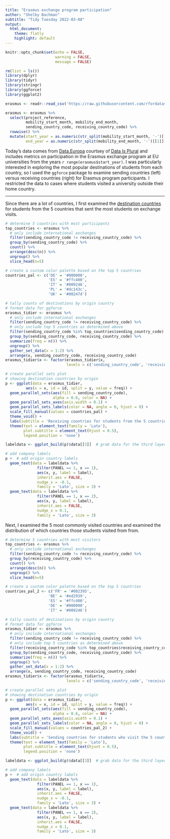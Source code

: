 ```yaml
---
title: "Erasmus exchange program participation"
author: "Shelby Bachman"
subtitle: "Tidy Tuesday 2022-03-08"
output:
  html_document:
    theme: flatly
    highlight: default
---
```


```r

knitr::opts_chunk$set(echo = FALSE,
                      warning = FALSE,
                      message = FALSE)

rm(list = ls())
library(dplyr)
library(tidyr)
library(stringr)
library(ggforce)
library(ggplot2)

```
  
```r

erasmus <- readr::read_csv('https://raw.githubusercontent.com/rfordatascience/tidytuesday/master/data/2022/2022-03-08/erasmus.csv')

erasmus <- erasmus %>%
  select(project_reference, 
         mobility_start_month, mobility_end_month,
         sending_country_code, receiving_country_code) %>%
  rowwise() %>%
  mutate(start_year = as.numeric(str_split(mobility_start_month, '-')[[1]][1]),
         end_year = as.numeric(str_split(mobility_end_month, '-')[[1]][1]))

```

Today's data comes from [Data.Europa](https://data.europa.eu/data/datasets?locale=en&catalog=eac&query=erasmus&page=1&sort=issued%2Bdesc,%20relevance%2Bdesc,%20title.en%2Basc) courtsey of [Data Is Plural](https://www.data-is-plural.com/archive/2022-02-09-edition/) and includes metrics on participation in the Erasmus exchange program at EU universities from the years `r range(erasmus$start_year)`. I was particularly interested in exploring the most popular destinations of students from each country, so I used the `ggforce` package to examine sending countries (left) versus receiving countries (right) for Erasmus program participants. I restricted the data to cases where students visited a university outside their home country.

<hr>

Since there are a lot of countries, I first examined the <u>destination countries</u> for students from the 5 countries that sent the most students on exchange visits.

```r

# determine 5 countries with most participants
top_countries <- erasmus %>%
  # only include international exchanges
  filter(sending_country_code != receiving_country_code) %>%
  group_by(sending_country_code) %>%
  count() %>%
  arrange(desc(n)) %>%
  ungroup() %>%
  slice_head(n=5)

# create a custom color palette based on the top 5 countries
countries_pal <- c('DE' = '#000000', 
                   'ES' = '#ffc400',
                   'IT' = '#009246', 
                   'PL' = '#dc143c',
                   'UK' = '#00247d')

# tally counts of destinations by origin country
# format data for ggforce
erasmus_tidier <- erasmus %>%
  # only include international exchanges
  filter(sending_country_code != receiving_country_code) %>%
  # only include top 5 countries as determined above
  filter(sending_country_code %in% top_countries$sending_country_code) %>%
  group_by(sending_country_code, receiving_country_code) %>%
  summarize(freq = n()) %>%
  ungroup() %>%
  gather_set_data(x = 1:2) %>%
  arrange(x, sending_country_code, receiving_country_code)
erasmus_tidier$x <- factor(erasmus_tidier$x,
                           levels = c('sending_country_code', 'receiving_country_code'))

# create parallel sets plot
# showing destination countries by origin
p <- ggplot(data = erasmus_tidier,
         aes(x = x, id = id, split = y, value = freq)) +
  geom_parallel_sets(aes(fill = sending_country_code),
                     alpha = 0.6, color = NA) +
  geom_parallel_sets_axes(axis.width = 0.1) +
  geom_parallel_sets_labels(color = NA, angle = 0, hjust = 0) +
  scale_fill_manual(values = countries_pal) +
  theme_void() +
  labs(subtitle = 'Receiving countries for students from the 5 countries\nthat send the most students on Erasmus visits') +
  theme(text = element_text(family = 'Lato'), 
        plot.subtitle = element_text(hjust = 0.5),
        legend.position = 'none')

labeldata <- ggplot_build(p)$data[[3]]  # grab data for the third layer (parallel_sets_labels)

# add company labels
p +  # add origin country labels
  geom_text(data = labeldata %>%
              filter(PANEL == 1, x == 1),
              aes(x, y, label = label),
              inherit.aes = FALSE,
              nudge_x = -0.1,
              family = 'Lato', size = 3) +
  geom_text(data = labeldata %>%
              filter(PANEL == 1, x == 2),
              aes(x, y, label = label),
              inherit.aes = FALSE,
              nudge_x = 0.1,
              family = 'Lato', size = 3)

```

Next, I examined the 5 most commonly visited countries and examined the distribution of which countries those students visited from from.

```r

# determine 5 countries with most visitors
top_countries <- erasmus %>%
  # only include international exchanges
  filter(sending_country_code != receiving_country_code) %>%
  group_by(receiving_country_code) %>%
  count() %>%
  arrange(desc(n)) %>%
  ungroup() %>%
  slice_head(n=5)

# create a custom color palette based on the top 5 countries
countries_pal_2 <- c('FR' = '#002395', 
                   'BE' = '#ed2939',
                   'ES' = '#ffc400', 
                   'DE' = '#000000',
                   'IT' = '#009246')

# tally counts of destinations by origin country
# format data for ggforce
erasmus_tidier <- erasmus %>%
  # only include international exchanges
  filter(sending_country_code != receiving_country_code) %>%
  # only include top 5 countries as determined above
  filter(receiving_country_code %in% top_countries$receiving_country_code) %>%
  group_by(sending_country_code, receiving_country_code) %>%
  summarize(freq = n()) %>%
  ungroup() %>%
  gather_set_data(x = 1:2) %>%
  arrange(x, sending_country_code, receiving_country_code)
erasmus_tidier$x <- factor(erasmus_tidier$x,
                           levels = c('sending_country_code', 'receiving_country_code'))

# create parallel sets plot
# showing destination countries by origin
p <- ggplot(data = erasmus_tidier,
         aes(x = x, id = id, split = y, value = freq)) +
  geom_parallel_sets(aes(fill = sending_country_code),
                     alpha = 0.6, color = NA) +
  geom_parallel_sets_axes(axis.width = 0.1) +
  geom_parallel_sets_labels(color = NA, angle = 0, hjust = 0) +
  scale_fill_manual(values = countries_pal_2) +
  theme_void() +
  labs(subtitle = 'Sending countries for students who visit the 5 countries\nthat receive the most students on Erasmus visits') +
  theme(text = element_text(family = 'Lato'), 
        plot.subtitle = element_text(hjust = 0.5),
        legend.position = 'none')

labeldata <- ggplot_build(p)$data[[3]]  # grab data for the third layer (parallel_sets_labels)

# add company labels
p +  # add origin country labels
  geom_text(data = labeldata %>%
              filter(PANEL == 1, x == 1),
              aes(x, y, label = label),
              inherit.aes = FALSE,
              nudge_x = -0.1,
              family = 'Lato', size = 3) +
  geom_text(data = labeldata %>%
              filter(PANEL == 1, x == 2),
              aes(x, y, label = label),
              inherit.aes = FALSE,
              nudge_x = 0.1,
              family = 'Lato', size = 3)

```


  